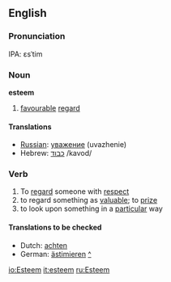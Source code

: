 ==English==

===Pronunciation===
IPA: ɛsˈtim

===Noun===
'''esteem'''  {{uncountable}}

# [[favourable]] [[regard]]

====Translations====
*[[Russian]]: [[уважение]] (uvazhenie)
*Hebrew: [[כבוד]] /kavod/

===Verb===
{{en-infl-reg-consonant|esteem||}}

# To [[regard]] someone with [[respect]]
# to regard something as [[valuable]]; to [[prize]]
# to look upon something in a [[particular]] way

{{checktrans}}
====Translations to be checked====
{{top}}
*Dutch: [[achten]]
*German: [[ästimieren]] [[:de:ästimieren|^]]
{{bottom}}

[[io:Esteem]]
[[it:esteem]]
[[ru:Esteem]]